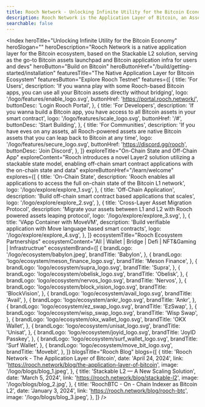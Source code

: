 ```yaml
---
title: Rooch Network - Unlocking Infinite Utility for the Bitcoin Economy
description: Rooch Network is the Application Layer of Bitcoin, an Asset-Centric infrastructure that provides indexing, trading, and enables application scenarios for all Bitcoin assets
searchable: false
---
```



<Index
  heroTitle="Unlocking Infinite Utility for the Bitcoin Economy"
  heroSlogan=""
  heroDescription="Rooch Network is a native application layer for the Bitcoin ecosystem, based on the Stackable L2 solution, serving as the go-to Bitcoin assets launchpad and Bitcoin application infra for users and devs"
  heroButton="Build on Bitcoin"
  heroButtonHref="/build/getting-started/installation"
  featuresTitle="The Native Application Layer for Bitcoin Ecosystem"
  featuresButton="Explore Rooch Testnet"
  features={[
    {
      title: 'For Users',
      description:
        'If you wanna play with some Rooch-based Bitcoin apps, you can use all your Bitcoin assets directly without bridging',
      logo: '/logo/features/enable_logo.svg',
      buttonHref: 'https://portal.rooch.network/',
      buttonDesc: 'Login Rooch Portal',
    },
    {
      title: 'For Developers',
      description:
        'If you wanna build a Bitcoin app, you have access to all Bitcoin assets in your smart contract',
      logo: '/logo/features/scale_logo.svg',
      buttonHref: '/#',
      buttonDesc: 'Start Building',
    },
    {
      title: 'For Communities',
      description:
        'If you have eves on any assets, all Rooch-powered assets are native Bitcoin assets that you can leap back to Bitcoin at any time',
      logo: '/logo/features/secure_logo.svg',
      buttonHref: 'https://discord.gg/rooch',
      buttonDesc: 'Join Discord',
    },
  ]}
  exploreTitle="On-Chain State and Off-Chain App"
  exploreContent="Rooch introduces a novel Layer2 solution utilizing a stackable state model, enabling off-chain smart contract applications with the on-chain state and data"
  exploreButtonHref="/learn/welcome"
  explores={[
    {
      title: 'On-Chain State',
      description:
        'Rooch enables all applications to access the full on-chain state of the Bitcoin L1 network',
      logo: '/logo/explore/explore_1.svg',
    },
    {
      title: 'Off-Chain Application',
      description: 'Build off-chain smart contract based applications that scales',
      logo: '/logo/explore/explore_2.svg',
    },
    {
      title: 'Cross-Layer Asset Migration Protocol',
      description:
        'Migrate your assets between L1 and L2 with Rooch powered assets leaping protocol',
      logo: '/logo/explore/explore_3.svg',
    },
    {
      title: 'VApp Container with MoveVM',
      description: 'Build verifiable application with Move language based smart contracts',
      logo: '/logo/explore/explore_4.svg',
    },
  ]}
  ecosystemTitle="Rooch Ecosystem Partnerships"
  ecosystemContent="All | Wallet | Bridge | Defi | NFT&Gaming | Infrastructrue"
  ecosystemBrand={[
    {
      brandLogo: '/logo/ecosystem/babylon.jpeg',
      brandTitle: 'Babylon',
    },
    {
      brandLogo: 'logo/ecosystem/meson_finance_logo.svg',
      brandTitle: 'Meson Finance',
    },
    {
      brandLogo: 'logo/ecosystem/supra_logo.svg',
      brandTitle: 'Supra',
    },
    {
      brandLogo: 'logo/ecosystem/obelisk_logo.svg',
      brandTitle: 'Obelisk',
    },
    {
      brandLogo: 'logo/ecosystem/nervos_logo.svg',
      brandTitle: 'Nervos',
    },
    {
      brandLogo: 'logo/ecosystem/block_vision_logo.svg',
      brandTitle: 'BlockVision',
    },
    {
      brandLogo: 'logo/ecosystem/avail_logo.svg',
      brandTitle: 'Avail',
    },
    {
      brandLogo: 'logo/ecosystem/ankr_logo.svg',
      brandTitle: 'Ankr',
    },
    {
      brandLogo: 'logo/ecosystem/ez_swap_logo.svg',
      brandTitle: 'EzSwap',
    },
    {
      brandLogo: 'logo/ecosystem/wisp_swap_logo.svg',
      brandTitle: 'Wisp Swap',
    },
    {
      brandLogo: 'logo/ecosystem/okx_wallet_logo.svg',
      brandTitle: 'OKX Wallet',
    },
    {
      brandLogo: 'logo/ecosystem/unisat_logo.svg',
      brandTitle: 'Unisat',
    },
    {
      brandLogo: 'logo/ecosystem/joyid_logo.svg',
      brandTitle: 'JoyID Passkey',
    },
    {
      brandLogo: 'logo/ecosystem/surf_wallet_logo.svg',
      brandTitle: 'Surf Wallet',
    },
    {
      brandLogo: 'logo/ecosystem/move_bit_logo.svg',
      brandTitle: 'Movebit',
    },
  ]}
  blogsTitle="Rooch Blog"
  blogs={[
    {
      title: 'Rooch Network - The Application Layer of Bitcoin',
      date: 'April 24, 2024',
      link: 'https://rooch.network/blog/the-application-layer-of-bitcoin',
      image: '/logo/blogs/blog_1.jpeg',
    },
    {
      title: 'Stackable L2 — A New Scaling Solution',
      date: 'March 5, 2024',
      link: 'https://rooch.network/blog/stackable-l2',
      image: '/logo/blogs/blog_2.jpg',
    },
    {
      title: 'RoochBTC - On - Chain Indexer as Bitcoin L2',
      date: 'January 3, 2024',
      link: 'https://rooch.network/blog/rooch-btc',
      image: '/logo/blogs/blog_3.jpeg',
    },
  ]}
/>

